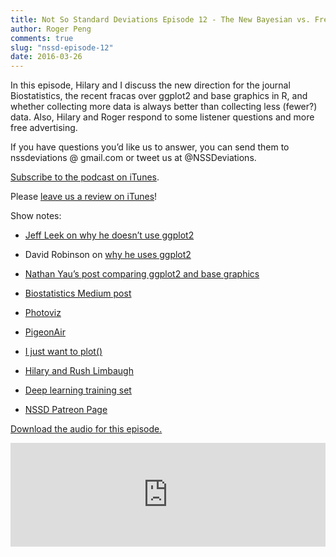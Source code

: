 ```yaml
---
title: Not So Standard Deviations Episode 12 - The New Bayesian vs. Frequentist
author: Roger Peng
comments: true
slug: "nssd-episode-12"
date: 2016-03-26
---
```


In this episode, Hilary and I discuss the new direction for the
journal Biostatistics, the recent fracas over ggplot2 and base
graphics in R, and whether collecting more data is always better than
collecting less (fewer?) data. Also, Hilary and Roger respond to some
listener questions and more free advertising.

If you have questions you’d like us to answer, you can send them to
nssdeviations @ gmail.com or tweet us at @NSSDeviations.

[Subscribe to the podcast on iTunes](https://itunes.apple.com/us/podcast/not-so-standard-deviations/id1040614570).

Please [leave us a review on iTunes](https://itunes.apple.com/us/podcast/not-so-standard-deviations/id1040614570)!


Show notes:

* [Jeff Leek on why he doesn’t use ggplot2](http://goo.gl/am6I3r)

* David Robinson on [why he uses ggplot2](http://varianceexplained.org/r/why-I-use-ggplot2/)

* [Nathan Yau’s post comparing ggplot2 and base graphics](http://goo.gl/6iEB2I)

* [Biostatistics Medium post](https://goo.gl/YuhFgB)

* [Photoviz](http://goo.gl/tXNdCA)

* [PigeonAir](https://twitter.com/PigeonAir)

* [I just want to plot()](https://goo.gl/jqlg0G)

* [Hilary and Rush Limbaugh](https://goo.gl/vvCfkl)

* [Deep learning training set](http://imgur.com/a/K4RWn)

* [NSSD Patreon Page](http://patreon.com/NSSDeviations)

<a href="https://soundcloud.com/nssd-podcast/episode-12-the-new-bayesian-vs-frequentist">Download the audio for this episode.</a>

<iframe width="100%" height="166" scrolling="no" frameborder="no" src="https://w.soundcloud.com/player/?url=https%3A//api.soundcloud.com/tracks/255099493&amp;color=ff5500&amp;auto_play=false&amp;hide_related=false&amp;show_comments=true&amp;show_user=true&amp;show_reposts=false"></iframe>
